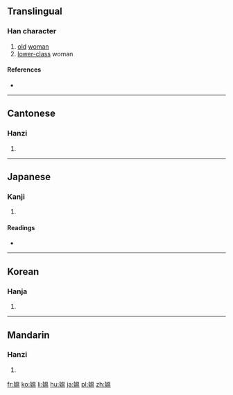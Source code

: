 {{also|媪}}
==Translingual==

===Han character===
{{Han char|rn=38|rad=女|as=10|sn=13|four=46417|canj=VWOT|ids=⿰女𥁕}}

# [[old]] [[woman]]
# [[lower-class]] woman

====References====
* {{Han ref|kx=0268.190|dkj=06588|dj=0535.380|hdz=21071.211|uh=5ABC|ud=23228|bh=B6FE|bd=46846}}

----

==Cantonese==

===Hanzi===
{{yue-hanzi|jyut=[[ou2]], [[wan2]]|y=ou2, wan2|sim=媪}}

# {{defn|lang=yue|sort=女10}}

----

==Japanese==

===Kanji===
{{ja-kanji|grade=|rs=女10}}

# {{defn|lang=ja|sort=女10}}

====Readings====
* {{ja-readings|goon=[[おう]] (ō)|kanon=[[おう]] (ō)|kun=[[おうな]] (ouna)}}

----

==Korean==

===Hanja===
{{ko-hanja|hangeul=[[온]], [[오]], [[올]]|rv=on, o, ol|mr=on, o, ol|y=on, o, ol}}

# {{defn|lang=ko|sort=女10}}

----

==Mandarin==

===Hanzi===
{{cmn-hanzi|sim=媪|pin=[[ǎo]] ([[ao3]])|wg=ao<sup>3</sup>}}

# {{defn|lang=cmn|sort=女10}}

[[fr:媼]]
[[ko:媼]]
[[li:媼]]
[[hu:媼]]
[[ja:媼]]
[[pl:媼]]
[[zh:媼]]